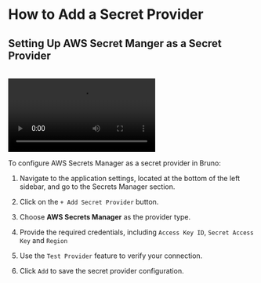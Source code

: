 
# How to Add a Secret Provider<PremiumBadge />

## Setting Up AWS Secret Manger as a Secret Provider

<br />

<video controls className="mt-10">
  <source
    src="/screenrecordings/aws_secret_manager/aws_add_provider.mp4"
    type="video/mp4"
  />
  Your browser does not support the video tag.
</video>

<br />

To configure AWS Secrets Manager as a secret provider in Bruno:


1. Navigate to the application settings, located at the bottom of the left sidebar, and go to the Secrets Manager section.

2. Click on the `+ Add Secret Provider` button.

3. Choose **AWS Secrets Manager** as the provider type.

5. Provide the required credentials, including `Access Key ID`, `Secret Access Key` and `Region`

6. Use the `Test Provider` feature to verify your connection.

6. Click `Add` to save the secret provider configuration.


<br />
